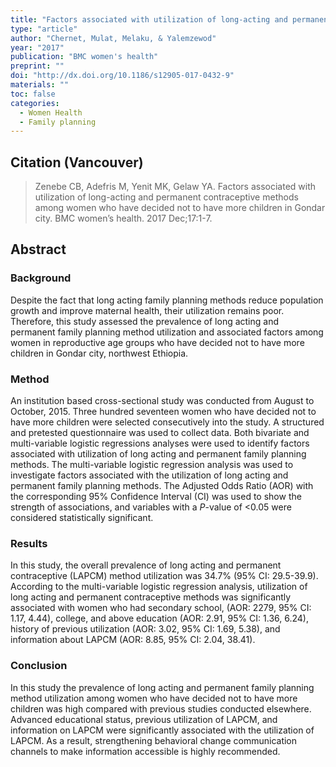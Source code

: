 ```yaml
---
title: "Factors associated with utilization of long-acting and permanent contraceptive methods among women who have decided not to have more children in Gondar city."
type: "article"
author: "Chernet, Mulat, Melaku, & Yalemzewod"
year: "2017"
publication: "BMC women's health"
preprint: ""
doi: "http://dx.doi.org/10.1186/s12905-017-0432-9"
materials: ""
toc: false
categories:
  - Women Health
  - Family planning
---
```


## Citation (Vancouver)

> Zenebe CB, Adefris M, Yenit MK, Gelaw YA. Factors associated with utilization of long-acting and permanent contraceptive methods among women who have decided not to have more children in Gondar city. BMC women's health. 2017 Dec;17:1-7.

## Abstract

### Background

Despite the fact that long acting family planning methods reduce population growth and improve maternal health, their utilization remains poor. Therefore, this study assessed the prevalence of long acting and permanent family planning method utilization and associated factors among women in reproductive age groups who have decided not to have more children in Gondar city, northwest Ethiopia.

### Method

An institution based cross-sectional study was conducted from August to October, 2015. Three hundred seventeen women who have decided not to have more children were selected consecutively into the study. A structured and pretested questionnaire was used to collect data. Both bivariate and multi-variable logistic regressions analyses were used to identify factors associated with utilization of long acting and permanent family planning methods. The multi-variable logistic regression analysis was used to investigate factors associated with the utilization of long acting and permanent family planning methods. The Adjusted Odds Ratio (AOR) with the corresponding 95% Confidence Interval (CI) was used to show the strength of associations, and variables with a *P*-value of \<0.05 were considered statistically significant.

### Results

In this study, the overall prevalence of long acting and permanent contraceptive (LAPCM) method utilization was 34.7% (95% CI: 29.5-39.9). According to the multi-variable logistic regression analysis, utilization of long acting and permanent contraceptive methods was significantly associated with women who had secondary school, (AOR: 2279, 95% CI: 1.17, 4.44), college, and above education (AOR: 2.91, 95% CI: 1.36, 6.24), history of previous utilization (AOR: 3.02, 95% CI: 1.69, 5.38), and information about LAPCM (AOR: 8.85, 95% CI: 2.04, 38.41).

### Conclusion

In this study the prevalence of long acting and permanent family planning method utilization among women who have decided not to have more children was high compared with previous studies conducted elsewhere. Advanced educational status, previous utilization of LAPCM, and information on LAPCM were significantly associated with the utilization of LAPCM. As a result, strengthening behavioral change communication channels to make information accessible is highly recommended.
